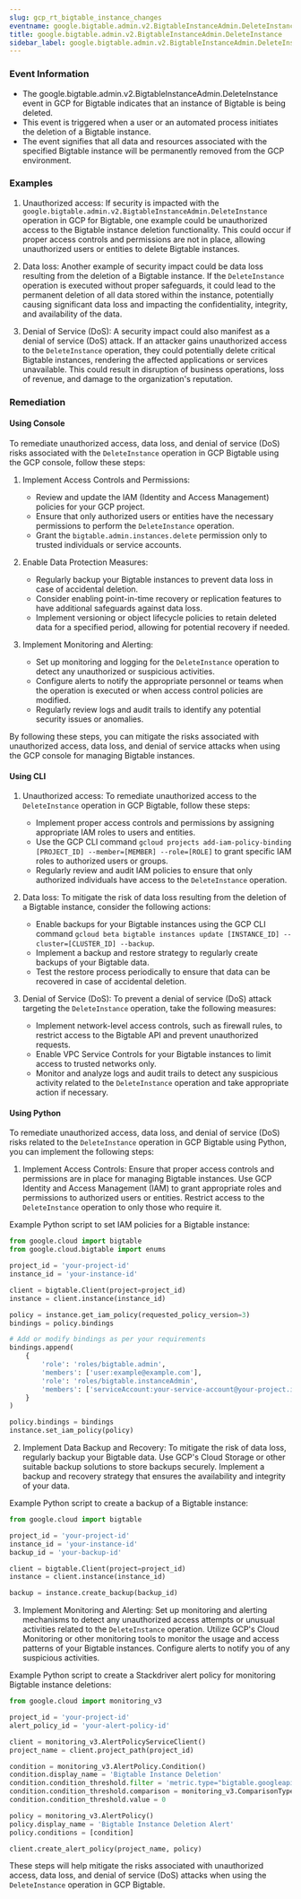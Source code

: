 ```yaml
--- 
slug: gcp_rt_bigtable_instance_changes
eventname: google.bigtable.admin.v2.BigtableInstanceAdmin.DeleteInstance
title: google.bigtable.admin.v2.BigtableInstanceAdmin.DeleteInstance
sidebar_label: google.bigtable.admin.v2.BigtableInstanceAdmin.DeleteInstance
---
```

                       
### Event Information

- The google.bigtable.admin.v2.BigtableInstanceAdmin.DeleteInstance event in GCP for Bigtable indicates that an instance of Bigtable is being deleted.
- This event is triggered when a user or an automated process initiates the deletion of a Bigtable instance.
- The event signifies that all data and resources associated with the specified Bigtable instance will be permanently removed from the GCP environment.


### Examples

1. Unauthorized access: If security is impacted with the `google.bigtable.admin.v2.BigtableInstanceAdmin.DeleteInstance` operation in GCP for Bigtable, one example could be unauthorized access to the Bigtable instance deletion functionality. This could occur if proper access controls and permissions are not in place, allowing unauthorized users or entities to delete Bigtable instances.

2. Data loss: Another example of security impact could be data loss resulting from the deletion of a Bigtable instance. If the `DeleteInstance` operation is executed without proper safeguards, it could lead to the permanent deletion of all data stored within the instance, potentially causing significant data loss and impacting the confidentiality, integrity, and availability of the data.

3. Denial of Service (DoS): A security impact could also manifest as a denial of service (DoS) attack. If an attacker gains unauthorized access to the `DeleteInstance` operation, they could potentially delete critical Bigtable instances, rendering the affected applications or services unavailable. This could result in disruption of business operations, loss of revenue, and damage to the organization's reputation.

### Remediation

#### Using Console

To remediate unauthorized access, data loss, and denial of service (DoS) risks associated with the `DeleteInstance` operation in GCP Bigtable using the GCP console, follow these steps:

1. Implement Access Controls and Permissions:
   - Review and update the IAM (Identity and Access Management) policies for your GCP project.
   - Ensure that only authorized users or entities have the necessary permissions to perform the `DeleteInstance` operation.
   - Grant the `bigtable.admin.instances.delete` permission only to trusted individuals or service accounts.

2. Enable Data Protection Measures:
   - Regularly backup your Bigtable instances to prevent data loss in case of accidental deletion.
   - Consider enabling point-in-time recovery or replication features to have additional safeguards against data loss.
   - Implement versioning or object lifecycle policies to retain deleted data for a specified period, allowing for potential recovery if needed.

3. Implement Monitoring and Alerting:
   - Set up monitoring and logging for the `DeleteInstance` operation to detect any unauthorized or suspicious activities.
   - Configure alerts to notify the appropriate personnel or teams when the operation is executed or when access control policies are modified.
   - Regularly review logs and audit trails to identify any potential security issues or anomalies.

By following these steps, you can mitigate the risks associated with unauthorized access, data loss, and denial of service attacks when using the GCP console for managing Bigtable instances.

#### Using CLI

1. Unauthorized access: To remediate unauthorized access to the `DeleteInstance` operation in GCP Bigtable, follow these steps:
   - Implement proper access controls and permissions by assigning appropriate IAM roles to users and entities.
   - Use the GCP CLI command `gcloud projects add-iam-policy-binding [PROJECT_ID] --member=[MEMBER] --role=[ROLE]` to grant specific IAM roles to authorized users or groups.
   - Regularly review and audit IAM policies to ensure that only authorized individuals have access to the `DeleteInstance` operation.

2. Data loss: To mitigate the risk of data loss resulting from the deletion of a Bigtable instance, consider the following actions:
   - Enable backups for your Bigtable instances using the GCP CLI command `gcloud beta bigtable instances update [INSTANCE_ID] --cluster=[CLUSTER_ID] --backup`.
   - Implement a backup and restore strategy to regularly create backups of your Bigtable data.
   - Test the restore process periodically to ensure that data can be recovered in case of accidental deletion.

3. Denial of Service (DoS): To prevent a denial of service (DoS) attack targeting the `DeleteInstance` operation, take the following measures:
   - Implement network-level access controls, such as firewall rules, to restrict access to the Bigtable API and prevent unauthorized requests.
   - Enable VPC Service Controls for your Bigtable instances to limit access to trusted networks only.
   - Monitor and analyze logs and audit trails to detect any suspicious activity related to the `DeleteInstance` operation and take appropriate action if necessary.

#### Using Python

To remediate unauthorized access, data loss, and denial of service (DoS) risks related to the `DeleteInstance` operation in GCP Bigtable using Python, you can implement the following steps:

1. Implement Access Controls: Ensure that proper access controls and permissions are in place for managing Bigtable instances. Use GCP Identity and Access Management (IAM) to grant appropriate roles and permissions to authorized users or entities. Restrict access to the `DeleteInstance` operation to only those who require it.

Example Python script to set IAM policies for a Bigtable instance:
```python
from google.cloud import bigtable
from google.cloud.bigtable import enums

project_id = 'your-project-id'
instance_id = 'your-instance-id'

client = bigtable.Client(project=project_id)
instance = client.instance(instance_id)

policy = instance.get_iam_policy(requested_policy_version=3)
bindings = policy.bindings

# Add or modify bindings as per your requirements
bindings.append(
    {
        'role': 'roles/bigtable.admin',
        'members': ['user:example@example.com'],
        'role': 'roles/bigtable.instanceAdmin',
        'members': ['serviceAccount:your-service-account@your-project.iam.gserviceaccount.com']
    }
)

policy.bindings = bindings
instance.set_iam_policy(policy)
```

2. Implement Data Backup and Recovery: To mitigate the risk of data loss, regularly backup your Bigtable data. Use GCP's Cloud Storage or other suitable backup solutions to store backups securely. Implement a backup and recovery strategy that ensures the availability and integrity of your data.

Example Python script to create a backup of a Bigtable instance:
```python
from google.cloud import bigtable

project_id = 'your-project-id'
instance_id = 'your-instance-id'
backup_id = 'your-backup-id'

client = bigtable.Client(project=project_id)
instance = client.instance(instance_id)

backup = instance.create_backup(backup_id)
```

3. Implement Monitoring and Alerting: Set up monitoring and alerting mechanisms to detect any unauthorized access attempts or unusual activities related to the `DeleteInstance` operation. Utilize GCP's Cloud Monitoring or other monitoring tools to monitor the usage and access patterns of your Bigtable instances. Configure alerts to notify you of any suspicious activities.

Example Python script to create a Stackdriver alert policy for monitoring Bigtable instance deletions:
```python
from google.cloud import monitoring_v3

project_id = 'your-project-id'
alert_policy_id = 'your-alert-policy-id'

client = monitoring_v3.AlertPolicyServiceClient()
project_name = client.project_path(project_id)

condition = monitoring_v3.AlertPolicy.Condition()
condition.display_name = 'Bigtable Instance Deletion'
condition.condition_threshold.filter = 'metric.type="bigtable.googleapis.com/instance/delete_count"'
condition.condition_threshold.comparison = monitoring_v3.ComparisonType.COMPARISON_GT
condition.condition_threshold.value = 0

policy = monitoring_v3.AlertPolicy()
policy.display_name = 'Bigtable Instance Deletion Alert'
policy.conditions = [condition]

client.create_alert_policy(project_name, policy)
```

These steps will help mitigate the risks associated with unauthorized access, data loss, and denial of service (DoS) attacks when using the `DeleteInstance` operation in GCP Bigtable.


 